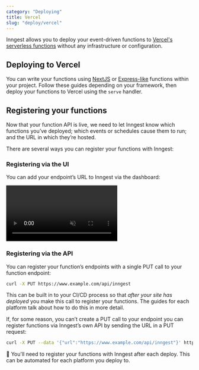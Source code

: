 ```yaml
---
category: "Deploying"
title: Vercel
slug: "deploy/vercel"
---
```


Inngest allows you to deploy your event-driven functions to <a href="https://vercel.com/docs/concepts/functions/serverless-functions" rel="nofollow" target="_blank">Vercel's serverless functions</a> without
any infrastructure or configuration.

## Deploying to Vercel

You can write your functions using [NextJS](/docs/frameworks/nextjs) or [Express-like](/docs/frameworks/express) functions within your project.  Follow these guides depending on your framework, then deploy your functions to Vercel using the `serve` handler.

##  Registering your functions

Now that your function API is live, we need to let Inngest know which functions you’ve deployed; which events or schedules cause them to run; and the URL in which they’re hosted.


There are several ways you can register your functions with Inngest:

### Registering via the UI

You can add your endpoint’s URL to Inngest via the dashboard:

<video controls autoPlay loop muted>
  <source
    src="/assets/docs/sdk-deploy.mp4"
    type="video/mp4"
  />
</video>



### Registering via the API

You can register your function’s endpoints with a single PUT call to your function endpoint:

```bash
curl -X PUT https://www.example.com/api/inngest
```

This can be built in to your CI/CD process so that *after your site has deployed* you make this call to register your functions.  The guides for each platform talk about how to do this in more detail.

If, for some reason, you can’t create a PUT call to your endpoint you can register functions via Inngest’s own API by sending the URL in a PUT request:

```bash
curl -X PUT --data '{"url":"https://www.example.com/api/inngest"}' https://api.inngest.com/fn/register
```

<aside>

💁 You'll need to register your functions with Inngest after each deploy.  This can be automated for each platform you deploy to.

</aside>
